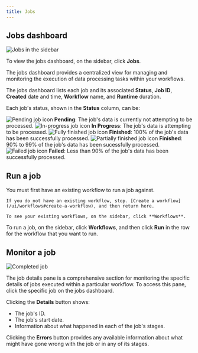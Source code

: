 ```yaml
---
title: Jobs
---
```

## Jobs dashboard

![Jobs in the sidebar](/img/ui/Jobs-Sidebar.png)

To view the jobs dashboard, on the sidebar, click **Jobs**.

The jobs dashboard provides a centralized view for managing and monitoring the execution of data processing tasks within your workflows.

The jobs dashboard lists each job and its associated **Status**, **Job ID**, **Created** date and time, **Workflow** name, and **Runtime** duration.

Each job's status, shown in the **Status** column, can be:

![Pending job icon](/img/ui/Job-Pending.png) **Pending**: The job's data is currently not attempting to be processed.
![In-progress job icon](/img/ui/Job-In-Progress.png) **In Progress**: The job's data is attempting to be processed.
![Fully finished job icon](/img/ui/Job-Finished-Fully.png) **Finished**: 100% of the job's data has been successfully processed.
![Partially finished job icon](/img/ui/Job-Finished-Partially.png) **Finished**: 90% to 99% of the job's data has been sucessfully processed.
![Failed job icon](/img/ui/Job-Failed.png) **Failed**: Less than 90% of the job's data has been successfully processed.

## Run a job

<Warning>
    You must first have an existing workflow to run a job against.

    If you do not have an existing workflow, stop. [Create a workflow](/ui/workflows#create-a-workflow), and then return here.

    To see your existing workflows, on the sidebar, click **Workflows**.
</Warning>

To run a job, on the sidebar, click **Workflows**, and then click **Run** in the row for the workflow that you want to run.
    
## Monitor a job

![Completed job](/img/ui/Job-Complete.png)

The job details pane is a comprehensive section for monitoring the specific details of jobs executed within a particular workflow. To access this pane, click the specific job on the jobs dashboard.

Clicking the **Details** button shows:

- The job's ID.
- The job's start date.
- Information about what happened in each of the job's stages.

Clicking the **Errors** button provides any available information about what might have gone wrong with the job or in any of its stages.